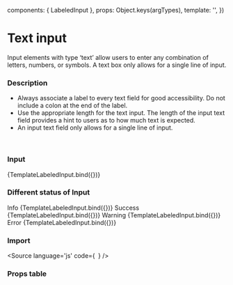 

  components: { LabeledInput },
  props:      Object.keys(argTypes),
  template:   '<LabeledInput v-bind="$props" />',
})


<Meta title="Form/Input"
  component={LabeledInput}
/>

# Text input
Input elements with type ‘text’ allow users to enter any combination of letters, numbers, or symbols. A text box only allows for a single line of input.


### Description
- Always associate a label to every text field for good accessibility. Do not include a colon at the end of the label.
- Use the appropriate length for the text input. The length of the input text field provides a hint to users as to how much text is expected.
- An input text field only allows for a single line of input.

<br/>


### Input
<Canvas isColumn>
  <Story
    name="Input"
    args={{
      label: 'Name',
      type: 'text',
      value: 'Simon',
    }}>
    {TemplateLabeledInput.bind({})}
  </Story>
</Canvas>

### Different status of Input

<Canvas isColumn>
Info
  <Story
    Info
    name='Input Info'
    args={{
      label: 'Name',
      type: 'text',
      value: 'Simon',
      status: 'info',
      tooltipKey: 'Info message'
    }}>
    {TemplateLabeledInput.bind({})}
  </Story>
  Success
  <Story
    name='Input Success'
    args={{
      label: 'Name',
      type: 'text',
      value: 'Simon',
      status: 'success',
      tooltipKey: 'Success message'
    }}>
    {TemplateLabeledInput.bind({})}
  </Story>
  Warning
  <Story
    name='Input Warning'
    args={{
      label: 'Name',
      type: 'text',
      value: 'Simon',
      status: 'warning',
       tooltipKey: 'Warning message'
    }}>
    {TemplateLabeledInput.bind({})}
  </Story>
  Error
  <Story
    name='Input Error'
    args={{
      label: 'Name',
      type: 'text',
      value: 'Simon',
      status: 'error',
      tooltipKey: 'Error message'
    }}>
    {TemplateLabeledInput.bind({})}
  </Story>
</Canvas>

<br/>

### Import

<Source
  language='js'
  code={`
  `}
/>

### Props table
<ArgsTable of={LabeledInput} />
